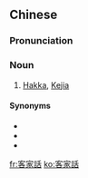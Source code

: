 {{also|客家话}}
==Chinese==
{{zh-forms|s=客家话|type=21}}

===Pronunciation===
{{zh-pron
|m=kèjiāhuà
|c=haak3 gaa1 waa6-2
|h=pfs=Hak-kâ-fa
|md=káh-gă-uâ
|mn=Kheh-ka-ōe
|cat=n
}}

===Noun===
{{zh-noun}}

# [[Hakka]], [[Kejia]] {{gloss|a Chinese topolect}}

====Synonyms====
* {{zh-l|客家語}}
* {{zh-l|客話}}
* {{zh-l|客語}}

[[fr:客家話]]
[[ko:客家話]]